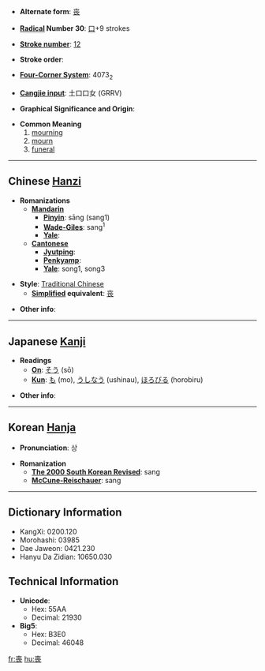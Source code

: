 * '''Alternate form''': [[丧]]

* '''[[Wiktionary:Chinese radical index| Radical]] Number 30''': [[Wiktionary:Chinese radical index 口|口]]+9 strokes

* '''[[Wiktionary:Chinese total strokes index|Stroke number]]''': [[Wiktionary:Chinese total strokes index 12|12]]

* '''Stroke order''': 

* '''[[Wiktionary:Chinese four corner index|Four-Corner System]]''': 4073<sub>2</sub>

* '''[[Wiktionary:Chinese Cangjie index|Cangjie input]]''': 土口口女 (GRRV)

* '''Graphical Significance and Origin''': 

* '''Common Meaning'''
*#[[mourning]]
*# [[mourn]]
*# [[funeral]]

----

== Chinese [[Hanzi]] ==

* '''Romanizations'''
** '''[[Mandarin]]'''
*** '''[[Pinyin]]''': sāng (sang1)
*** '''[[Wade-Giles]]''': sang<sup>1</sup>
*** '''[[Yale]]''': 
** '''[[Cantonese]]'''
*** '''[[Jyutping]]''':
*** '''[[Penkyamp]]''': 
*** '''[[Yale]]''': song1, song3

* '''Style''': [[Traditional Chinese]] 
** '''[[Simplified Chinese|Simplified]] equivalent''': [[丧]]

* '''Other info''': 

----

== Japanese [[Kanji]] ==

* '''Readings'''
** '''[[On]]''': [[そう]] (sō)
** '''[[Kun]]''': [[も]] (mo), [[うしなう]] (ushinau), [[ほろびる]] (horobiru)

* '''Other info''':  

----

== Korean [[Hanja]] ==

* '''Pronunciation''': 상

* '''Romanization'''
** '''[[The 2000 South Korean Revised Romanization|The 2000 South Korean Revised]]''': sang
** '''[[McCune-Reischauer]]''': sang

----

== Dictionary Information ==

* KangXi: 0200.120
* Morohashi: 03985
* Dae Jaweon: 0421.230
* Hanyu Da Zidian: 10650.030

== Technical Information ==

* '''Unicode''':
** Hex: 55AA
** Decimal: 21930
* '''Big5''':
** Hex: B3E0
** Decimal: 46048

[[fr:喪]]
[[hu:喪]]
